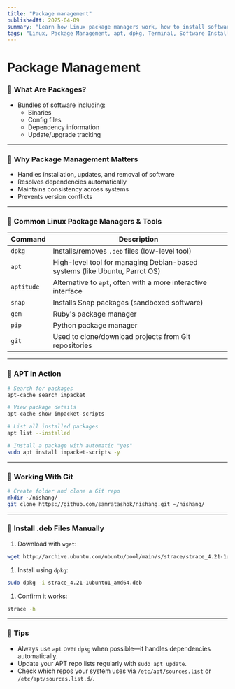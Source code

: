 ```yaml
---
title: "Package management"
publishedAt: 2025-04-09
summary: "Learn how Linux package managers work, how to install software, and manage dependencies with apt, dpkg, and more."
tags: "Linux, Package Management, apt, dpkg, Terminal, Software Installation"
---
```



# Package Management

### 🔹 **What Are Packages?**

- Bundles of software including:
    - Binaries
    - Config files
    - Dependency information
    - Update/upgrade tracking

---

### 🔹 **Why Package Management Matters**

- Handles installation, updates, and removal of software
- Resolves dependencies automatically
- Maintains consistency across systems
- Prevents version conflicts

---

### 🔹 **Common Linux Package Managers & Tools**

| Command | Description |
| --- | --- |
| `dpkg` | Installs/removes `.deb` files (low-level tool) |
| `apt` | High-level tool for managing Debian-based systems (like Ubuntu, Parrot OS) |
| `aptitude` | Alternative to `apt`, often with a more interactive interface |
| `snap` | Installs Snap packages (sandboxed software) |
| `gem` | Ruby's package manager |
| `pip` | Python package manager |
| `git` | Used to clone/download projects from Git repositories |

---

### 🔹 **APT in Action**

```bash
# Search for packages
apt-cache search impacket

# View package details
apt-cache show impacket-scripts

# List all installed packages
apt list --installed

# Install a package with automatic "yes"
sudo apt install impacket-scripts -y

```

---

### 🔹 **Working With Git**

```bash
# Create folder and clone a Git repo
mkdir ~/nishang/
git clone https://github.com/samratashok/nishang.git ~/nishang/

```

---

### 🔹 **Install .deb Files Manually**

1. Download with `wget`:

```bash
wget http://archive.ubuntu.com/ubuntu/pool/main/s/strace/strace_4.21-1ubuntu1_amd64.deb

```

1. Install using `dpkg`:

```bash
sudo dpkg -i strace_4.21-1ubuntu1_amd64.deb

```

1. Confirm it works:

```bash
strace -h

```

---

### 🧠 **Tips**

- Always use `apt` over `dpkg` when possible—it handles dependencies automatically.
- Update your APT repo lists regularly with `sudo apt update`.
- Check which repos your system uses via `/etc/apt/sources.list` or `/etc/apt/sources.list.d/`.